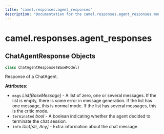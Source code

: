 ```yaml
---
title: "camel.responses.agent_responses"
description: "Documentation for the camel.responses.agent_responses module"
---
```


<a id="camel.responses.agent_responses"></a>

# camel.responses.agent\_responses

<a id="camel.responses.agent_responses.ChatAgentResponse"></a>

## ChatAgentResponse Objects

```python
class ChatAgentResponse(BaseModel)
```

Response of a ChatAgent.

**Attributes**:

- `msgs` _List[BaseMessage]_ - A list of zero, one or several messages.
  If the list is empty, there is some error in message generation.
  If the list has one message, this is normal mode.
  If the list has several messages, this is the critic mode.
- `terminated` _bool_ - A boolean indicating whether the agent decided
  to terminate the chat session.
- `info` _Dict[str, Any]_ - Extra information about the chat message.

